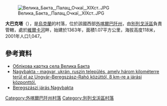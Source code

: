 {{coord|48|9|39|N|22|39|50|E|scale:30000|display=title}}

[[Image:Велика_Бакта,_Палац_Очкаї,_ХІХст..JPG|thumb]]

'''大巴克塔'''（{{lang-uk|Велика Бакта}}），是[[烏克蘭|烏克蘭]]的村落，位於該國西部[[外喀爾巴阡州|外喀爾巴阡州]]，由[[別列戈沃區|別列戈沃區]]負責管轄，處於[[維爾卡河_(別列戈沃區)|維爾卡河]]畔，始建於1363年，面積1.07平方公里，海拔高度118米，2001年人口1,047。

==參考資料==
* [http://gska2.rada.gov.ua/pls/z7502/A005?rdat1=21.01.2011&rf7571=10979 Облікова картка села Велика Бакта]{{dead link|date=2017年12月 |bot=InternetArchiveBot |fix-attempted=yes }}
*[http://kmmi.org.ua/cities?menu_id=9&submenu_id=&tel_id=22 Nagybakta - magyar, ukrán, ruszin település, amely három kilométerre terül el az Ungvár–Beregszász–Rahó közúttól, 8 km-re a járási központtól.]{{Dead link|date=2019年10月 |bot=InternetArchiveBot |fix-attempted=yes }} 
*[http://www.karpataljaturizmus.hu/index.php?p=h&a=105 Beregszászi járás Nagybakta]{{Wayback|url=http://www.karpataljaturizmus.hu/index.php?p=h&a=105 |date=20180308232618 }}

{{DEFAULTSORT:Велика Бакта}}

[[Category:外喀爾巴阡州村落|Category:外喀爾巴阡州村落]]
[[Category:別列戈沃區村落|Category:別列戈沃區村落]]


{{Zakarpattia-geo-stub}}